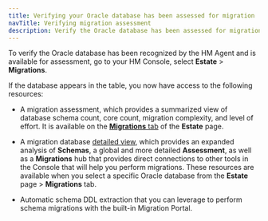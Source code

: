 ```yaml
---
title: Verifying your Oracle database has been assessed for migration
navTitle: Verifying migration assessment
description: Verify the Oracle database has been assessed for migration by the Hybrid Manager through the HM Agent.
---
```


To verify the Oracle database has been recognized by the HM Agent and is available for assessment, go to your HM Console, select **Estate** > **Migrations**.

If the database appears in the table, you now have access to the following resources: 

-   A migration assessment, which provides a summarized view of database schema count, core count, migration complexity, and level of effort. It is available on the [**Migrations** tab](/edb-postgres-ai/latest/hybrid-manager/using_hybrid_manager/migration/migrate/migrations/) of the **Estate** page. 

-   A migration database [detailed view](/edb-postgres-ai/latest/hybrid-manager/using_hybrid_manager/migration/migrations/migration_database_details_view/), which provides an expanded analysis of **Schemas**, a global and more detailed **Assessment**, as well as a **Migrations** hub that provides direct connections to other tools in the Console that will help you perform migrations. These resources are available when you select a specific Oracle database from the **Estate** page > **Migrations** tab.

-   Automatic schema DDL extraction that you can leverage to perform schema migrations with the built-in Migration Portal.
